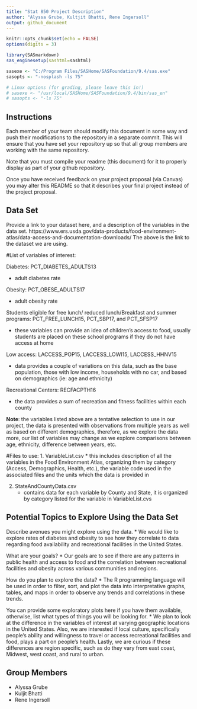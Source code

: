```yaml
---
title: "Stat 850 Project Description"
author: "Alyssa Grube, Kultjit Bhatti, Rene Ingersoll"
output: github_document
---
```


```r
knitr::opts_chunk$set(echo = FALSE)
options(digits = 3)
```

```r

library(SASmarkdown)
sas_enginesetup(sashtml=sashtml)

sasexe <- "C:/Program Files/SASHome/SASFoundation/9.4/sas.exe"
sasopts <- "-nosplash -ls 75"

# Linux options (for grading, please leave this in!)
# sasexe <- "/usr/local/SASHome/SASFoundation/9.4/bin/sas_en"
# sasopts <- "-ls 75"
```


## Instructions
  
Each member of your team should modify this document in some way and push their modifications to the repository in a separate commit. This will ensure that you have set your repository up so that all group members are working with the same repository. 

Note that you must compile your readme (this document) for it to properly display as part of your github repository. 

Once you have received feedback on your project proposal (via Canvas) you may alter this README so that it describes your final project instead of the project proposal. 

## Data Set
Provide a link to your dataset here, and a description of the variables in the data set.
https://www.ers.usda.gov/data-products/food-environment-atlas/data-access-and-documentation-downloads/
The above is the link to the dataset we are using.

#List of variables of interest:  

Diabetes: PCT_DIABETES_ADULTS13 

 * adult diabetes rate 

Obesity: PCT_OBESE_ADULTS17  

 * adult obesity rate  

Students eligible for free lunch/ reduced lunch/Breakfast and summer programs: PCT_FREE_LUNCH15, PCT_SBP17, and PCT_SFSP17 

 * these variables can provide an idea of children's access to food, usually     students are placed on these school programs if they do not have access at home 

Low access: LACCESS_POP15, LACCESS_LOWI15, LACCESS_HHNV15 

 * data provides a couple of variations on this data, such as the base population, those with low income, households with no car, and based on demographics (ie: age and ethnicity) 

Recreational Centers: RECFACPTH16 

 * the data provides a sum of recreation and fitness facilities within each county 

**Note**: the variables listed above are a tentative selection to use in our project, the data is presented with observations from multiple years as well as based on different demographics, therefore, as we explore the data more, our list of variables may change as we explore comparisons between age, ethnicity, difference between years, etc. 

#Files to use:
1.  VariableList.csv 
  * this includes description of all the variables in the Food Environment Atlas, organizing them by category (Access, Demographics, Health, etc.), the variable code used in the associated files and the units which the data is provided in
    
2.  StateAndCountyData.csv
    *  contains data for each variable by County and State, it is organized by category listed for the variable in VariableList.cvs
    

## Potential Topics to Explore Using the Data Set
Describe avenues you might explore using the data. 
* We would like to explore rates of diabetes and obesity to see how they correlate to data regarding food availability and recreational facilities in the United States. 

What are your goals? 
* Our goals are to see if there are any patterns in public health and access to food and the correlation between recreational facilities and obesity across various communities and regions. 

How do you plan to explore the data? 
* The R programming language will be used in order to filter, sort, and plot the data into interpretative graphs, tables, and maps in order to observe any trends and correlations in these trends. 


You can provide some exploratory plots here if you have them available, otherwise, list what types of things you will be looking for.
* We plan to look at the difference in the variables of interest at varying geographic locations in the United States. Also, we are interested if local culture, specifically people's ability and willingness to travel or access recreational facilities and food, plays a part on people's health. Lastly, we are curious if these differences are region specific, such as do they vary from east coast, Midwest, west coast, and rural to urban.


## Group Members
* Alyssa Grube
* Kuljit Bhatti
* Rene Ingersoll

